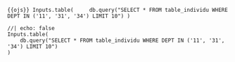 ```{{ojs}}
Inputs.table(
    db.query("SELECT * FROM table_individu WHERE DEPT IN ('11', '31', '34') LIMIT 10")
)
```

```ojs
//| echo: false
Inputs.table(
    db.query("SELECT * FROM table_individu WHERE DEPT IN ('11', '31', '34') LIMIT 10")
)
```
